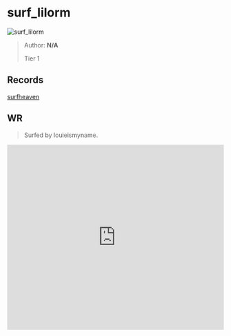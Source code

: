 
# surf_lilorm

![surf_lilorm](https://raw.githubusercontent.com/Sayt123/SurfMapPics/Maps-and-bonuses/csgo/surf_lilorm.jpg)

> Author: **N/A**
>
> Tier 1

## Records

[surfheaven](https://surfheaven.eu/map/surf_lilorm)

## WR

> Surfed by louieismyname.

<iframe
width="100%"
height="430"
src="https://www.youtube.com/embed/ZO1oANXkQWQ"
frameborder="0"
allow="accelerometer; autoplay; clipboard-write; encrypted-media; gyroscope; picture-in-picture"
allowFullScreen
/>

```md

[Surf Timer] - louigi finished in 01:21:59 (WR -00:01:69). Improving by 00:03:40
[Surf Timer] - louigi beat the map record! Rank: 1/820

Previous WR holder: Shuffle


```
                